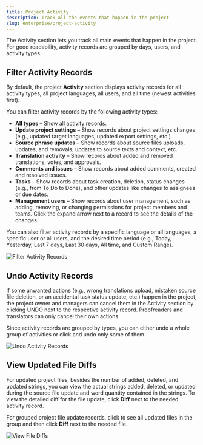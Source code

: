 ```yaml
---
title: Project Activity
description: Track all the events that happen in the project
slug: enterprise/project-activity
---
```



The Activity section lets you track all main events that happen in the project. For good readability, activity records are grouped by days, users, and activity types.

## Filter Activity Records

By default, the project **Activity** section displays activity records for all activity types, all project languages, all users, and all time (newest activities first).

You can filter activity records by the following activity types:

* **All types** – Show all activity records.
* **Update project settings** – Show records about project settings changes (e.g., updated target languages, updated export settings, etc.)
* **Source phrase updates** – Show records about source files uploads, updates, and removals, updates to source texts and context, etc.
* **Translation activity** – Show records about added and removed translations, votes, and approvals.
* **Comments and issues** – Show records about added comments, created and resolved issues.
* **Tasks** – Show records about task creation, deletion, status changes (e.g., from To Do to Done), and other updates like changes to assignees or due dates.
* **Management users** – Show records about user management, such as adding, removing, or changing permissions for project members and teams. Click the expand arrow <Icon name="mdi:chevron-down" class="inline-icon" /> next to a record to see the details of the changes.

You can also filter activity records by a specific language or all languages, a specific user or all users, and the desired time period (e.g., Today, Yesterday, Last 7 days, Last 30 days, All time, and Custom Range).

<Image src={projectActivityFilterRecords} alt="Filter Activity Records" />

## Undo Activity Records

If some unwanted actions (e.g., wrong translations upload, mistaken source file deletion, or an accidental task status update, etc.) happen in the project, the project owner and managers can cancel them in the Activity section by clicking UNDO next to the respective activity record. Proofreaders and translators can only cancel their own actions.

Since activity records are grouped by types, you can either undo a whole group of activities or click <Icon name="mdi:chevron-down" class="inline-icon" /> and undo only some of them.

<Image src={projectActivityUndoRecords} alt="Undo Activity Records" />

## View Updated File Diffs

For updated project files, besides the number of added, deleted, and updated strings, you can view the actual strings added, deleted, or updated during the source file update and word quantity contained in the strings. To view the detailed diff for the file update, click **Diff** next to the needed activity record.

For grouped project file update records, click <Icon name="mdi:chevron-down" class="inline-icon" /> to see all updated files in the group and then click **Diff** next to the needed file.

<Image src={projectActivityViewDiff} alt="View File Diffs" />
